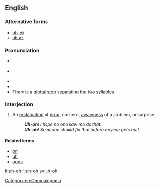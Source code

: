 ==English==

===Alternative forms===
* [[oh-oh]]
* [[uh oh]]

===Pronunciation===
* {{a|US}} {{IPA|/ˈʌ̆ʔ˦oʊ˨/}}
* {{a|RP}} {{IPA|/ˈʌ̆ʔ˦əʊ˨/}}
* {{audio|en-us-uh-oh.ogg|Audio (US)}}
* {{audio|Uh-oh.ogg|Audio (UK)}}
* There is a [[glottal stop]] separating the two syllables.

===Interjection===
{{en-interj|pos=[[uh]]-[[oh]]}}

# An [[exclamation]] of [[error]], concern, [[awareness]] of a problem, or surprise.
#: '''''Uh-oh'''!  I hope no one saw me do that.''
#: '''''Uh-oh'''!  Someone should fix that before anyone gets hurt.''

====Related terms====
* [[oh]]
* [[uh]]
* [[oops]]

[[Category:en:Onomatopoeia]]

[[it:uh-oh]]
[[fi:uh-oh]]
[[sv:uh-oh]]